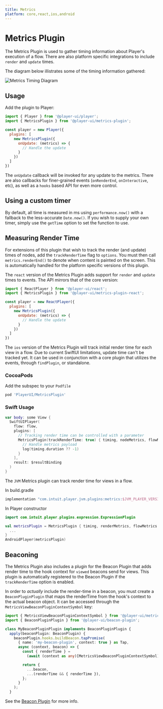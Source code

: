 ```yaml
---
title: Metrics
platform: core,react,ios,android
---
```


# Metrics Plugin

The Metrics Plugin is used to gather timing information about Player's execution of a flow. There are also platform specific integrations to include `render` and `update` times.

The diagram below illistrates some of the timing information gathered:

![Metrics Timing Diagram](/metrics-timing.png?darkModeInvert)

## Usage

<PlatformTabs>
  <core>

Add the plugin to Player:

```js
import { Player } from '@player-ui/player';
import { MetricsPlugin } from '@player-ui/metrics-plugin';

const player = new Player({
  plugins: [
    new MetricsPlugin({
      onUpdate: (metrics) => {
        // Handle the update
      }
    })
  ]
})
```

The `onUpdate` callback will be invoked for any update to the metrics. There are also callbacks for finer-grained events (`onRenderEnd`, `onInteractive`, etc), as well as a `hooks` based API for even more control.

## Using a custom timer

By default, all time is measured in ms using `performance.now()` with a fallback to the less-accurate `Date.now()`. 
If you wish to supply your own timer, simply use the `getTime` option to set the function to use.


## Measuring Render Time

For extensions of this plugin that wish to track the render (and update) times of nodes, add the `trackRenderTime` flag to `options`. You must then call `metrics.renderEnd()` to denote when content is painted on the screen. This is automatically handled for the platform specific versions of this plugin.

  </core>
  <react>

The `react` version of the Metrics Plugin adds support for `render` and `update` times to events. The API mirrors that of the core version:

```js
import { ReactPlayer } from '@player-ui/react';
import { MetricsPlugin } from '@player-ui/metrics-plugin-react';

const player = new ReactPlayer({
  plugins: [
    new MetricsPlugin({
      onUpdate: (metrics) => {
        // Handle the update
      }
    })
  ]
})
```

  </react>
  <ios>

The `ios` version of the Metrics Plugin will track initial render time for each view in a flow. Due to current SwiftUI limitations, update time can't be tracked yet. It can be used in conjunction with a core plugin that utilizes the events, through `findPlugin`, or standalone.

### CocoaPods
Add the subspec to your `Podfile`

```ruby
pod 'PlayerUI/MetricsPlugin'
```

### Swift Usage
```swift
var body: some View {
  SwiftUIPlayer(
    flow: flow,
    plugins: [
      // Tracking render time can be controlled with a parameter
      MetricsPlugin(trackRenderTime: true) { timing, nodeMetrics, flowMetrics in
        // Handle metrics payload
        log(timing.duration ?? -1)
      }
    ],
    result: $resultBinding
  )
}
```
  </ios>
  <android>

The `JVM` Metrics plugin can track render time for views in a flow.

In build.gradle
```kotlin
implementation "com.intuit.player.jvm.plugins:metrics:$JVM_PLAYER_VERSION"
```

In Player constructor
```kotlin
import com.intuit.player.plugins.expression.ExpressionPlugin

val metricsPlugin = MetricsPlugin { timing, renderMetrics, flowMetrics ->
  ...
}
AndroidPlayer(metricsPlugin)
```
  </android>
</PlatformTabs>


## Beaconing

<PlatformTabs>
  <core>

The Metrics Plugin also includes a plugin for the Beacon Plugin that adds render time to the hook context for `viewed` beacons send for views. This plugin is automatically registered to the Beacon Plugin if the `trackRenderTime` option is enabled.

In order to _actually_ include the render-time in a beacon, you must create a `BeaconPluginPlugin` that maps the renderTime from the hook's context to the actual beacon object. It can be accessed through the `MetricsViewBeaconPluginContextSymbol` key:

```ts
import { MetricsViewBeaconPluginContextSymbol } from '@player-ui/metrics-plugin';
import { BeaconPluginPlugin } from '@player-ui/beacon-plugin';

class MyBeaconPluginPlugin implements BeaconPluginPlugin {
  apply(beaconPlugin: BeaconPlugin) {
    beaconPlugin.hooks.buildBeacon.tapPromise(
      { name: 'my-beacon-plugin', context: true } as Tap,
      async (context, beacon) => {
        const { renderTime } =
          (await (context as any)[MetricsViewBeaconPluginContextSymbol]) || {};

        return {
          ...beacon,
          ...(renderTime && { renderTime }),
        };
      }
    );
  }
```

See the [Beacon Plugin](./beacon) for more info.

  </core>
</PlatformTabs>